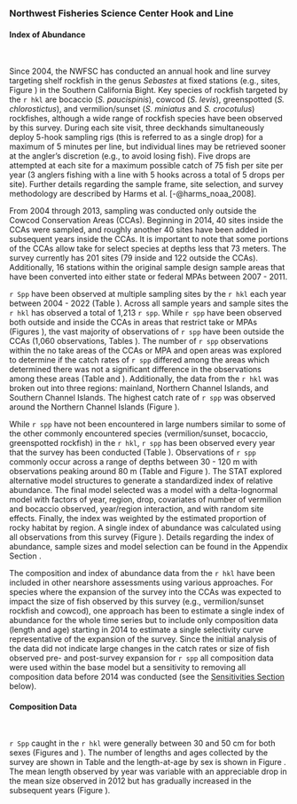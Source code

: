 ### Northwest Fisheries Science Center Hook and Line

#### Index of Abundance 
\

Since 2004, the NWFSC has conducted an annual hook and line survey targeting shelf rockfish in the genus *Sebastes* at fixed stations (e.g., sites, Figure \ref{fig:nwfsc-hkl-map}) in the Southern California Bight. Key species of rockfish targeted by the `r hkl` are bocaccio (*S. paucispinis*), cowcod (*S. levis*), greenspotted (*S. chlorostictus*), and vermilion/sunset (*S. miniatus* and *S. crocotulus*) rockfishes, although a wide range of rockfish species have been observed by this survey. During each site visit, three deckhands simultaneously deploy 5-hook sampling rigs (this is referred to as a single drop) for a maximum of 5 minutes per line, but individual lines may be retrieved sooner at the angler's discretion (e.g., to avoid losing fish). Five drops are attempted at each site for a maximum possible catch of 75 fish per site per year (3 anglers fishing with a line with 5 hooks across a total of 5 drops per site). Further details regarding the sample frame, site selection, and survey methodology are described by Harms et al. [-@harms_noaa_2008]. 

From 2004 through 2013, sampling was conducted only outside the Cowcod Conservation Areas (CCAs). Beginning in 2014, 40 sites inside the CCAs were sampled, and roughly another 40 sites have been added in subsequent years inside the CCAs. It is important to note that some portions of the CCAs allow take for select species at depths less that 73 meters. The survey currently has 201 sites (79 inside and 122 outside the CCAs). Additionally, 16 stations within the original sample design sample areas that have been converted into either state or federal MPAs between 2007 - 2011.  

`r Spp` have been observed at multiple sampling sites by the `r hkl` each year between 2004 - 2022 (Table \ref{tab:nwfsc-hkl-obs}). Across all sample years and sample sites the `r hkl`  has observed a total of 1,213 `r spp`. While `r spp` have been observed both outside and inside the CCAs in areas that restrict take or MPAs (Figures \ref{fig:nwfsc-hkl-site}), the vast majority of observations of `r spp` have been outside the CCAs (1,060 observations, Tables \ref{tab:nwfsc-hkl-obs}). The number of `r spp` observations within the no take areas of the CCAs or MPA and open areas was explored to determine if the catch rates of `r spp` differed among the areas which determined there was not a significant difference in the observations among these areas (Table  and \ref{tab:nwfsc-hkl-obs-mpa}). Additionally, the data from the `r hkl` was broken out into three regions: mainland, Northern Channel Islands, and Southern Channel Islands. The highest catch rate of `r spp` was observed around the Northern Channel Islands (Figure \ref{fig:nwfsc-hkl-region-main}). 

While `r spp` have not been encountered in large numbers similar to some of the other commonly encountered species (vermilion/sunset, bocaccio, greenspotted rockfish) in the `r hkl`, `r spp` has been observed every year that the survey has been conducted (Table \ref{tab:nwfsc-hkl-pos-year}). Observations of `r spp` commonly occur across a range of depths between 30 - 120 m with observations peaking around 80 m (Table \ref{tab:nwfsc-hkl-pos-depth} and Figure \ref{fig:nwfsc-hkl-depth}). The STAT explored alternative model structures to generate a standardized index of relative abundance. The final model selected was a model with a delta-lognormal model with factors of year, region, drop, covariates of number of vermilion and bocaccio observed, year/region interaction, and with random site effects. Finally, the index was weighted by the estimated proportion of rocky habitat by region. A single index of abundance was calculated using all observations from this survey (Figure \ref{fig:nwfsc-hkl-index-main}). Details regarding the index of abundance, sample sizes and model selection can be found in the Appendix Section \ref{nwfsc-hkl-model}. 

The composition and index of abundance data from the `r hkl` have been included in other nearshore assessments using various approaches. For species where the expansion of the survey into the CCAs was expected to impact the size of fish observed by this survey (e.g., vermilion/sunset rockfish and cowcod), one approach has been to estimate a single index of abundance for the whole time series but to include only composition data (length and age) starting in 2014 to estimate a single selectivity curve representative of the expansion of the survey. Since the initial analysis of the data did not indicate large changes in the catch rates or size of fish observed pre- and post-survey expansion for `r spp` all composition data were used within the base model but a sensitivity to removing all composition data before 2014 was conducted (see the [Sensitivities Section](#sensitivities) below). 

#### Composition Data 
\

`r Spp` caught in the `r hkl` were generally between 30 and 50 cm for both sexes (Figures \ref{fig:nwfsc-hkl-site-len} and \ref{fig:hkl-len-data}). The number of lengths and ages collected by the survey are shown in Table \ref{tab:nwfsc-hkl-samples} and the length-at-age by sex is shown in Figure \ref{fig:nwfsc-hkl-len-age}. The mean length observed by year was variable with an appreciable drop in the mean size observed in 2012 but has gradually increased in the subsequent years (Figure \ref{fig:mean-hkl-len-data}). 


